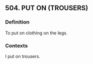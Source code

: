 ## 504. PUT ON (TROUSERS)
### Definition
To put on clothing on the legs.

### Contexts
I put on trousers.

